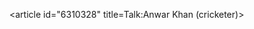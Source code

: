 <article id="6310328" title=Talk:Anwar Khan (cricketer)>
	<talkpage id="6310328" title="Talk:Anwar Khan (cricketer)">
{{WikiProjectBannerShell|1=
{{WikiProject Biography
|living=yes
|class=Stub
|auto=yes
|sports-work-group=yes
|listas=Khan, Anwar
}}
{{WikiProject Cricket|class=stub|importance=mid}}
{{WikiProject Pakistan|class=stub|importance=}}
| blp=yes
}}
	</talkpage>
</article>